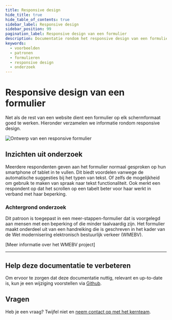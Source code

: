 ```yaml
---
title: Responsive design
hide_title: true
hide_table_of_contents: true
sidebar_label: Responsive design
sidebar_position: 99
pagination_label: Responsive design van een formulier
description: Documentatie rondom het responsive design van een formulier
keywords:
  - voorbeelden
  - patronen
  - formulieren
  - responsive design
  - onderzoek
---
```


# Responsive design van een formulier

Net als de rest van een website dient een formulier op elk schermformaat goed te werken. Hieronder verzamelen we informatie rondom responsive design.

![Ontwerp van een responsive formulier](https://raw.githubusercontent.com/nl-design-system/documentatie/assets/voorbeeld_formulier_visual-design.png)

## Inzichten uit onderzoek

Meerdere respondenten geven aan het formulier normaal gesproken op hun smartphone of tablet in te vullen. Dit biedt voordelen vanwege de automatische suggesties bij het typen van tekst. Of zelfs de mogelijkheid om gebruik te maken van spraak naar tekst functionaliteit. Ook merkt een respondent op dat het scrollen op een tabelt beter voor haar werkt in verband met haar beperking.

### Achtergrond onderzoek

Dit patroon is toegepast in een meer-stappen-formulier dat is voorgelegd aan mensen met een beperking of die minder taalvaardig zijn. Het formulier maakt onderdeel uit van een handreiking die is geschreven in het kader van de Wet modernisering elektronisch bestuurlijk verkeer (WMEBV).

[Meer informatie over het WMEBV project]

---

## Help deze documentatie te verbeteren

Om ervoor te zorgen dat deze documentatie nuttig, relevant en up-to-date is, kun je een wijziging voorstellen via [Github](https://github.com/nl-design-system/documentatie).

## Vragen

Heb je een vraag? Twijfel niet en [neem contact op met het kernteam](../../../project/kernteam.mdx).
